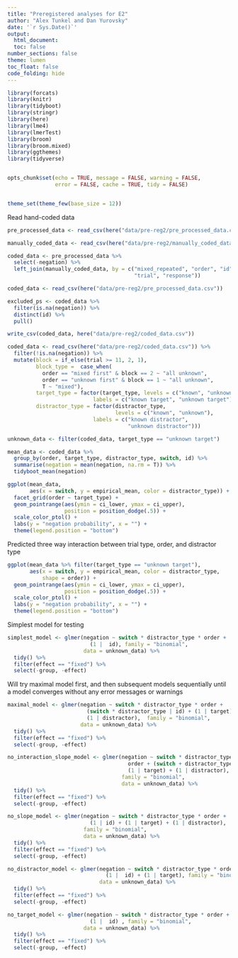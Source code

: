 ```yaml
---
title: "Preregistered analyses for E2"
author: "Alex Tunkel and Dan Yurovsky"
date: '`r Sys.Date()`'
output: 
  html_document:
  toc: false
number_sections: false
theme: lumen
toc_float: false
code_folding: hide
---
```

  
```r
library(forcats)
library(knitr)
library(tidyboot)
library(stringr)
library(here)
library(lme4)
library(lmerTest)
library(broom)
library(broom.mixed)
library(ggthemes)
library(tidyverse)


opts_chunk$set(echo = TRUE, message = FALSE, warning = FALSE, 
               error = FALSE, cache = TRUE, tidy = FALSE)


theme_set(theme_few(base_size = 12))
```

Read hand-coded data
```r
pre_processed_data <- read_csv(here("data/pre-reg2/pre_processed_data.csv"))

manually_coded_data <- read_csv(here("data/pre-reg2/manually_coded_data.csv"))

coded_data <- pre_processed_data %>%
  select(-negation) %>%
  left_join(manually_coded_data, by = c("mixed_repeated", "order", "id",
                                        "trial", "response"))

coded_data <- read_csv(here("data/pre-reg2/pre_processed_data.csv"))

excluded_ps <- coded_data %>%
  filter(is.na(negation)) %>%
  distinct(id) %>%
  pull()

write_csv(coded_data, here("data/pre-reg2/coded_data.csv"))
```

```r
coded_data <- read_csv(here("data/pre-reg2/coded_data.csv")) %>%
  filter(!is.na(negation)) %>%
  mutate(block = if_else(trial >= 11, 2, 1),
         block_type =  case_when(
           order == "mixed first" & block == 2 ~ "all unknown",
           order == "unknown first" & block == 1 ~ "all unknown",
           T ~ "mixed"),
         target_type = factor(target_type, levels = c("known", "unknown"), 
                           labels = c("known target", "unknown target")),
         distractor_type = factor(distractor_type, 
                                  levels = c("known", "unknown"), 
                           labels = c("known distractor", 
                                      "unknown distractor")))

unknown_data <- filter(coded_data, target_type == "unknown target")
```

```r
mean_data <- coded_data %>% 
  group_by(order, target_type, distractor_type, switch, id) %>%
  summarise(negation = mean(negation, na.rm = T)) %>%
  tidyboot_mean(negation)
```

```r
ggplot(mean_data,
       aes(x = switch, y = empirical_mean, color = distractor_type)) + 
  facet_grid(order ~ target_type) +
  geom_pointrange(aes(ymin = ci_lower, ymax = ci_upper), 
                  position = position_dodge(.5)) + 
  scale_color_ptol() + 
  labs(y = "negation probability", x = "") + 
  theme(legend.position = "bottom")
```

Predicted three way interaction between trial type, order, and distractor type 
```r
ggplot(mean_data %>% filter(target_type == "unknown target"),
       aes(x = switch, y = empirical_mean, color = distractor_type, 
           shape = order)) + 
  geom_pointrange(aes(ymin = ci_lower, ymax = ci_upper), 
                  position = position_dodge(.5)) + 
  scale_color_ptol() + 
  labs(y = "negation probability", x = "") + 
  theme(legend.position = "bottom")
```

Simplest model for testing
```r
simplest_model <- glmer(negation ~ switch * distractor_type * order + 
                          (1 |  id), family = "binomial", 
                        data = unknown_data) %>%
  tidy() %>%
  filter(effect == "fixed") %>%
  select(-group, -effect)
```

Will try maximal model first, and then subsequent models sequentially until a model converges without any error messages or warnings
```r
maximal_model <- glmer(negation ~ switch * distractor_type * order + 
                         (switch * distractor_type | id) + (1 | target) + 
                         (1 | distractor),  family = "binomial", 
                       data = unknown_data) %>%
  tidy() %>%
  filter(effect == "fixed") %>%
  select(-group, -effect)

no_interaction_slope_model <- glmer(negation ~ switch * distractor_type * 
                                      order + (switch + distractor_type | id) + 
                                      (1 | target) + (1 | distractor), 
                                    family = "binomial", 
                                    data = unknown_data) %>%
  tidy() %>%
  filter(effect == "fixed") %>%
  select(-group, -effect)

no_slope_model <- glmer(negation ~ switch * distractor_type * order + 
                          (1 | id) + (1 | target) + (1 | distractor), 
                        family = "binomial", 
                        data = unknown_data) %>%
  tidy() %>%
  filter(effect == "fixed") %>%
  select(-group, -effect)

no_distractor_model <- glmer(negation ~ switch * distractor_type * order + 
                               (1 |  id) + (1 | target), family = "binomial", 
                             data = unknown_data) %>%
  tidy() %>%
  filter(effect == "fixed") %>%
  select(-group, -effect)

no_target_model <- glmer(negation ~ switch * distractor_type * order + 
                          (1 |  id) , family = "binomial", 
                        data = unknown_data) %>%
  tidy() %>%
  filter(effect == "fixed") %>%
  select(-group, -effect)
```
